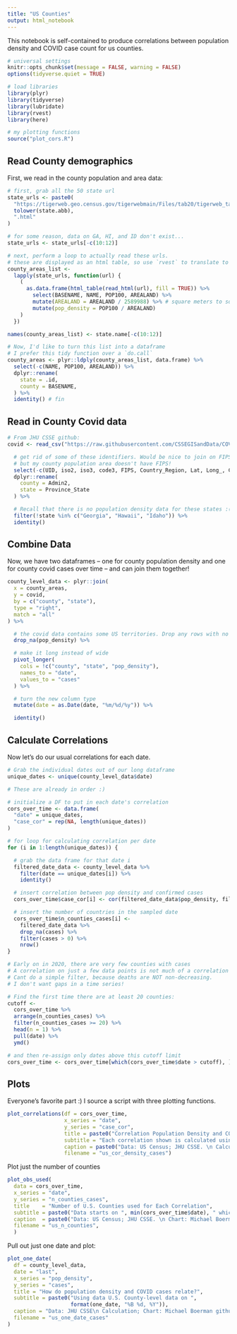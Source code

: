 ```yaml
---
title: "US Counties"
output: html_notebook
---
```


This notebook is self-contained to produce correlations between population density and COVID case count for us counties. 


```r
# universal settings
knitr::opts_chunk$set(message = FALSE, warning = FALSE)
options(tidyverse.quiet = TRUE)

# load libraries
library(plyr)
library(tidyverse)
library(lubridate)
library(rvest)
library(here)

# my plotting functions
source("plot_cors.R")
```

## Read County demographics
First, we read in the county population and area data:
```r
# first, grab all the 50 state url
state_urls <- paste0(
  "https://tigerweb.geo.census.gov/tigerwebmain/Files/tab20/tigerweb_tab20_county_2010_",
  tolower(state.abb),
  ".html"
)

# for some reason, data on GA, HI, and ID don't exist...
state_urls <- state_urls[-c(10:12)]

# next, perform a loop to actually read these urls.
# these are displayed as an html table, so use `rvest` to translate to dataframe.
county_areas_list <-
  lapply(state_urls, function(url) {
    (
      as.data.frame(html_table(read_html(url), fill = TRUE)) %>%
        select(BASENAME, NAME, POP100, AREALAND) %>%
        mutate(AREALAND = AREALAND / 2589988) %>% # square meters to square miles conversion
        mutate(pop_density = POP100 / AREALAND)
    )
  })

names(county_areas_list) <- state.name[-c(10:12)]

# Now, I'd like to turn this list into a dataframe
# I prefer this tidy function over a `do.call`
county_areas <- plyr::ldply(county_areas_list, data.frame) %>%
  select(-c(NAME, POP100, AREALAND)) %>%
  dplyr::rename(
    state = .id,
    county = BASENAME,
  ) %>%
  identity() # fin
```

## Read in County Covid data

```r
# From JHU CSSE github:
covid <- read_csv("https://raw.githubusercontent.com/CSSEGISandData/COVID-19/master/csse_covid_19_data/csse_covid_19_time_series/time_series_covid19_confirmed_US.csv") %>%

  # get rid of some of these identifiers. Would be nice to join on FIPS,
  # but my county population area doesn't have FIPS!
  select(-c(UID, iso2, iso3, code3, FIPS, Country_Region, Lat, Long_, Combined_Key)) %>%
  dplyr::rename(
    county = Admin2,
    state = Province_State
  ) %>%

  # Recall that there is no population density data for these states :(
  filter(!state %in% c("Georgia", "Hawaii", "Idaho")) %>%
  identity()
```

## Combine Data

Now, we have two dataframes -- one for county population density and one for county covid cases over time -- and can join them together!
```r
county_level_data <- plyr::join(
  x = county_areas,
  y = covid,
  by = c("county", "state"),
  type = "right",
  match = "all"
) %>%

  # the covid data contains some US territories. Drop any rows with no pop data
  drop_na(pop_density) %>%

  # make it long instead of wide
  pivot_longer(
    cols = !c("county", "state", "pop_density"),
    names_to = "date",
    values_to = "cases"
  ) %>%

  # turn the new column type
  mutate(date = as.Date(date, "%m/%d/%y")) %>%

  identity()
```

## Calculate Correlations

Now let's do our usual correlations for each date.
```r
# Grab the individual dates out of our long dataframe
unique_dates <- unique(county_level_data$date)

# These are already in order :)

# initialize a DF to put in each date's correlation
cors_over_time <- data.frame(
  "date" = unique_dates,
  "case_cor" = rep(NA, length(unique_dates))
)

# for loop for calculating correlation per date
for (i in 1:length(unique_dates)) {

  # grab the data frame for that date i
  filtered_date_data <- county_level_data %>%
    filter(date == unique_dates[i]) %>%
    identity()

  # insert correlation between pop density and confirmed cases
  cors_over_time$case_cor[i] <- cor(filtered_date_data$pop_density, filtered_date_data$cases, use = "complete.obs")

  # insert the number of countries in the sampled date
  cors_over_time$n_counties_cases[i] <-
    filtered_date_data %>%
    drop_na(cases) %>%
    filter(cases > 0) %>%
    nrow()
}

# Early on in 2020, there are very few counties with cases
# A correlation on just a few data points is not much of a correlation at all, so I will filter these out.
# Cant do a simple filter, because deaths are NOT non-decreasing.
# I don't want gaps in a time series!

# Find the first time there are at least 20 counties:
cutoff <-
  cors_over_time %>%
  arrange(n_counties_cases) %>%
  filter(n_counties_cases >= 20) %>%
  head(n = 1) %>%
  pull(date) %>%
  ymd()

# and then re-assign only dates above this cutoff limit
cors_over_time <- cors_over_time[which(cors_over_time$date > cutoff), ]
```

## Plots


Everyone's favorite part :) I source a script with three plotting functions.
```r
plot_correlations(df = cors_over_time,
                  x_series = "date",
                  y_series = "case_cor",
                  title = paste0("Correlation Population Density and COVID Cases over each US County"),
                  subtitle = "Each correlation shown is calculated using data just for that date, not cumulative.",
                  caption = paste0("Data: US Census; JHU CSSE. \n Calculations; Chart: Michael Boerman, https://github.com/michaelboerman \n Data is taken for counties excluding from GA, HI, ID, and DC. \n Data from ", min(cors_over_time$date), " to ", max(cors_over_time$date) - 2),
                  filename = "us_cor_density_cases")
```





Plot just the number of counties
```r
plot_obs_used(
  data = cors_over_time,
  x_series = "date",
  y_series = "n_counties_cases",
  title    = "Number of U.S. Counties used for Each Correlation",
  subtitle = paste0("Data starts on ", min(cors_over_time$date), " which is the first day with cases in at least 20 counties."),
  caption  = paste0("Data: US Census; JHU CSSE. \n Chart: Michael Boerman, https://github.com/michaelboerman \n Data is taken for U.S. counties excluding from GA, HI, ID, and DC. \n Data from ", min(cors_over_time$date), " to ", max(cors_over_time$date) - 2),
  filename = "us_n_counties", 
  )
```

Pull out just one date and plot:
```r
plot_one_date(
  df = county_level_data,
  date = "last",
  x_series = "pop_density",
  y_series = "cases",
  title = "How do population density and COVID cases relate?",
  subtitle = paste0("Using data U.S. County-level data on ", 
                    format(one_date, "%B %d, %Y")),
  caption = "Data: JHU CSSE\n Calculation; Chart: Michael Boerman github.com/michaelboerman",
  filename = "us_one_date_cases"
)
```

